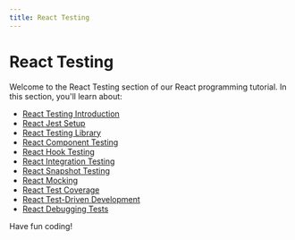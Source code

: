 ```yaml
---
title: React Testing
---
```


# React Testing

Welcome to the React Testing section of our React programming tutorial. In this section, you'll learn about:

- [React Testing Introduction](./0-react-testing-introduction.mdx)
- [React Jest Setup](./1-react-jest-setup.mdx)
- [React Testing Library](./2-react-testing-library.mdx)
- [React Component Testing](./3-react-component-testing.mdx)
- [React Hook Testing](./4-react-hook-testing.mdx)
- [React Integration Testing](./5-react-integration-testing.mdx)
- [React Snapshot Testing](./6-react-snapshot-testing.mdx)
- [React Mocking](./7-react-mocking.mdx)
- [React Test Coverage](./8-react-test-coverage.mdx)
- [React Test-Driven Development](./9-react-test-driven-development.mdx)
- [React Debugging Tests](./10-react-debugging-tests.mdx)

Have fun coding!